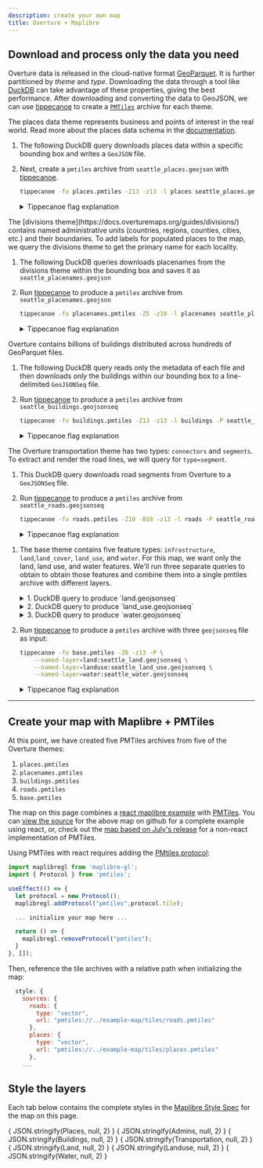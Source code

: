 ```yaml
---
description: create your own map
title: Overture + Maplibre
---
```





<Map></Map>

## Download and process only the data you need

Overture data is released in the cloud-native format [GeoParquet](https://geoparquet.org/). It is further partitioned by *theme* and *type*. Downloading the data through a tool like [DuckDB](https://duckdb.org/) can take advantage of these properties, giving the best performance. After downloading and converting the data to GeoJSON, we can use [tippecanoe](https://github.com/felt/tippecanoe) to create a [`PMTiles`](https://github.com/protomaps/PMTiles) archive for each theme.

<Tabs queryString="theme-data" >

<!-- Places  -->
<TabItem value="places" label="Places" default>

The places data theme represents business and points of interest in the real world. Read more about the places data schema in the [documentation](https://docs.overturemaps.org/guides/places/).

1. The following DuckDB query downloads places data within a specific bounding box and writes a `GeoJSON` file.

    <QueryBuilder query={SeattlePlaces}></QueryBuilder>


2. Next, create a `pmtiles` archive from `seattle_places.geojson` with [tippecanoe](https://github.com/felt/tippecanoe).

    ```bash
    tippecanoe -fo places.pmtiles -Z13 -z13 -l places seattle_places.geojson
    ```

    <details>
        <summary>Tippecanoe flag explanation</summary>

    - `-fo places.pmtiles` The output file will be places.pmtiles. It will be overwritten if it exists.
    - `-Z13` and `-z13` will produce a tileset starting at zoom 13 and going up to zoom 13 (only 1 zoom level).
    - `-l places` names the layer "places"

   </details>

</TabItem>

<!-- Placenames -->

<TabItem value="placenames" label="Placenames" default>
The [divisions theme](https://docs.overturemaps.org/guides/divisions/) contains named administrative units (countries, regions, counties, cities, etc.) and their boundaries. To add labels for populated places to the map, we query the divisions theme to get the primary name for each locality.

1. The following DuckDB queries downloads placenames from the divisions theme within the bounding box and saves it as `seattle_placenames.geojson`

    <QueryBuilder query={SeattlePlacenames}></QueryBuilder>

2. Run [tippecanoe](https://github.com/felt/tippecanoe) to produce a `pmtiles` archive from `seattle_placenames.geojson`

    ```bash
    tippecanoe -fo placenames.pmtiles -Z5 -z10 -l placenames seattle_placenames.geojson
    ```
    <details>
        <summary>Tippecanoe flag explanation</summary>

    - `-fo placenames.pmtiles` is our output file. It will be overwritten if it exists.
    - `-Z5` and `-z10` will produce a tileset starting at zoom 5 and going up to zoom 10.
    - `-l placenames` names the layer "placenames"

    </details>

</TabItem>

<!-- Buildings -->

<TabItem value="buildings" label="Buildings" default>

Overture contains billions of buildings distributed across hundreds of GeoParquet files.

1. The following DuckDB query reads only the metadata of each file and then downloads *only* the buildings within our bounding box to a line-delimited `GeoJSONSeq` file.

    <QueryBuilder query={SeattleBuildings}></QueryBuilder>

2. Run [tippecanoe](https://github.com/felt/tippecanoe) to produce a `pmtiles` archive from `seattle_buildings.geojsonseq`

    ```bash
    tippecanoe -fo buildings.pmtiles -Z13 -z13 -l buildings -P seattle_buildings.geojsonseq
    ```

    <details>
        <summary>Tippecanoe flag explanation</summary>

    - `-fo buildings.pmtiles` is our output file. It will be overwritten if it exists.
    - `-Z13` and `-z13` will produce a tileset starting at zoom 13 and going up to zoom 13 (so only 1 zoom level).
    - `-l buildings` names the layer "buildings"
    - `-P` allows tippecanoe to read the file in parallel. Since we created a GeoJSON sequence file instead of a single GeoJSON Feature Collection, tippecanoe can process the input data more efficiently.

    </details>

</TabItem>

<!-- Roads -->

<TabItem value="roads" label="Roads" default>

The Overture transportation theme has two types: `connectors` and `segments`. To extract and render the road lines, we will query for `type=segment`.

1. This DuckDB query downloads road segments from Overture to a `GeoJSONSeq` file.

    <QueryBuilder query={SeattleRoads}></QueryBuilder>

2. Run [tippecanoe](https://github.com/felt/tippecanoe) to produce a `pmtiles` archive from `seattle_roads.geojsonseq`

    ```bash
    tippecanoe -fo roads.pmtiles -Z10 -B10 -z13 -l roads -P seattle_roads.geojsonseq
    ```

    <details>
        <summary>Tippecanoe flag explanation</summary>

    - `-fo roads.pmtiles` is our output file. It will be overwritten if it exists.
    - `-Z10` and `-z13` will produce a tileset starting at zoom 10 and going up to zoom 13.
    - `-B10` will ensure that all featuers are present from zoom level 10.
    - `-l roads` names the layer "roads"
    - `-P` allows tippecanoe to read the file in parallel. Since we created a GeoJSON sequence file instead of a single GeoJSON Feature Collection, tippecanoe can process the input data more efficiently.

    </details>

</TabItem>

<!-- Base -->

<TabItem value="base" label="Base (Land, Land Use & Water)" default>

1. The base theme contains five feature types: `infrastructure`, `land`,`land_cover`, `land_use`, and `water`. For this map, we want only the land, land use, and water features. We'll run three separate queries to obtain to obtain those features and combine them into a single pmtiles archive with different layers.


    <details>
        <summary>1. DuckDB query to produce `land.geojsonseq`</summary>

    <QueryBuilder query={SeattleLand}></QueryBuilder>

    </details>

    <details>
        <summary>2. DuckDB query to produce `land_use.geojsonseq`</summary>

    <QueryBuilder query={SeattleLanduse}></QueryBuilder>

    </details>

    <details>
        <summary>3. DuckDB query to produce `water.geojsonseq`</summary>

    <QueryBuilder query={SeattleWater}></QueryBuilder>

    Note: We use a slightly larger bounding box to capture the Ocean water polygons, too

    </details>

2. Run [tippecanoe](https://github.com/felt/tippecanoe) to produce a `pmtiles` archive with three `geojsonseq` file as input:

    ```bash
    tippecanoe -fo base.pmtiles -Z8 -z13 -P \
        --named-layer=land:seattle_land.geojsonseq \
        --named-layer=landuse:seattle_land_use.geojsonseq \
        --named-layer=water:seattle_water.geojsonseq
    ```

    <details>
        <summary>Tippecanoe flag explanation</summary>

    - `-fo tiles/base.pmtiles` is our output file. It will be overwritten if it exists.
    - `-Z8` and `-z13` will produce a tileset starting at zoom 8 going up to zoom 13.
    - `--named-layer=land:seattle_land.geojsonseq` creates the `land` layer from the contents of `seattle_land.geojson` (and similarly for the other files)
    - `-P` allows tippecanoe to read the file in parallel. Since we created a GeoJSON sequence file instead of a single GeoJSON Feature Collection, tippecanoe can process the input data more efficiently.

    </details>

</TabItem>

</Tabs>

<hr />

## Create your map with Maplibre + PMTiles

At this point, we have created five PMTiles archives from five of the Overture themes:
1. `places.pmtiles`
2. `placenames.pmtiles`
3. `buildings.pmtiles`
4. `roads.pmtiles`
5. `base.pmtiles`

The map on this page combines a [react maplibre example](https://docs.maptiler.com/react/maplibre-gl-js/how-to-use-maplibre-gl-js/) with [PMTiles](https://codesandbox.io/s/black-dream-oycvf2?file=/src/App.js). You can [view the source](https://github.com/OvertureMaps/docs/blob/main/src/components/map.js) for the above map on github for a complete example using react, or, check out the [map based on July's release](https://labs.overturemaps.org/overture-with-daylight) for a non-react implementation of PMTiles.

Using PMTiles with react requires adding the [PMtiles protocol](https://docs.protomaps.com/pmtiles/maplibre):

```javascript
import maplibregl from 'maplibre-gl';
import { Protocol } from 'pmtiles';

useEffect(() => {
  let protocol = new Protocol();
  maplibregl.addProtocol("pmtiles",protocol.tile);

  ... initialize your map here ...

  return () => {
    maplibregl.removeProtocol("pmtiles");
  }
}, []);
```
Then, reference the tile archives with a relative path when initializing the map:

```javascript
  style: {
    sources: {
      roads: {
        type: "vector",
        url: "pmtiles://../example-map/tiles/roads.pmtiles"
      },
      places: {
        type: "vector",
        url: "pmtiles://../example-map/tiles/places.pmtiles"
      },
    ...
```

## Style the layers
Each tab below contains the complete styles in the [Maplibre Style Spec](https://maplibre.org/maplibre-style-spec/) for the map on this page.

<Tabs queryString="map-layer" >
<TabItem value="places" label="Places" default>
    <CodeBlock language="json">{ JSON.stringify(Places, null, 2) }</CodeBlock>
</TabItem>
<TabItem value="placenames" label="Placenames" default>
    <CodeBlock language="json">{ JSON.stringify(Admins, null, 2) }</CodeBlock>
</TabItem>
<TabItem value="buildings" label="Buildings" default>
    <CodeBlock language="json">{ JSON.stringify(Buildings, null, 2) }</CodeBlock>
</TabItem>
<TabItem value="roads" label="Roads" default>
    <CodeBlock language="json">{ JSON.stringify(Transportation, null, 2) }</CodeBlock>
</TabItem>
<TabItem value="land" label="Land" default>
    <CodeBlock language="json">{ JSON.stringify(Land, null, 2) }</CodeBlock>
</TabItem>
<TabItem value="landuse" label="Landuse" default>
    <CodeBlock language="json">{ JSON.stringify(Landuse, null, 2) }</CodeBlock>
</TabItem>
<TabItem value="water" label="Water" default>
    <CodeBlock language="json">{ JSON.stringify(Water, null, 2) }</CodeBlock>
</TabItem>
</Tabs>

